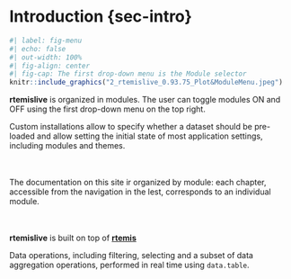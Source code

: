 # Introduction {sec-intro}

```r
#| label: fig-menu
#| echo: false
#| out-width: 100%
#| fig-align: center
#| fig-cap: The first drop-down menu is the Module selector
knitr::include_graphics("2_rtemislive_0.93.75_Plot&ModuleMenu.jpeg")
```

**rtemislive** is organized in modules.
The user can toggle modules ON and OFF using the first drop-down menu on the
top right.

Custom installations allow to specify whether a dataset should be pre-loaded
and allow setting the initial state of most application settings, including
modules and themes.

<br><br>
The documentation on this site ir organized by module: each chapter,
accessible from the navigation in the lest, corresponds to an individual module.

<br><br>
**rtemislive** is built on top of [**rtemis**](https://rtemis.lambdamd.org)

Data operations, including filtering, selecting and a subset of data aggregation operations, performed in real time using `data.table`.

